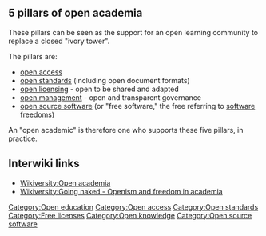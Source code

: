 == 5 pillars of open academia ==

These pillars can be seen as the support for an open learning community to replace a closed "ivory tower".

The pillars are:
* [[open access]]
* [[open standards]] (including open document formats)
* [[open licensing]] - open to be shared and adapted
* [[open management]] - open and transparent governance
* [[open source software]] (or "free software," the free referring to [[software freedoms]])

An "open academic" is therefore one who supports these five pillars, in practice.

== Interwiki links ==

* [[Wikiversity:Open academia]]
* [[Wikiversity:Going naked - Openism and freedom in academia]]

{{stub}}

[[Category:Open education]]
[[Category:Open access]]
[[Category:Open standards]]
[[Category:Free licenses]]
[[Category:Open knowledge]]
[[Category:Open source software]]